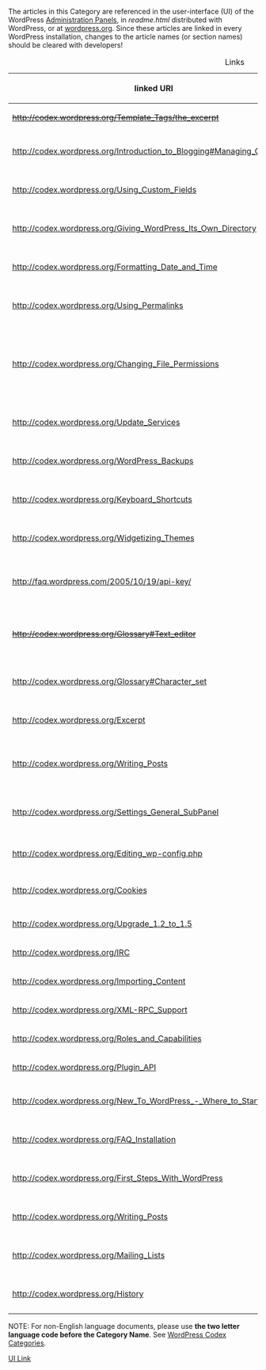 {{Languages|
{{en|:Category:UI Link}}
[[:Category:de:UI Link | Deutsch]] &bull;
{{ja|:Category:UI Link}}
{{zh-cn|后台UI}}
}}

The articles in this Category are referenced in the user-interface (UI) of the WordPress [[Administration Panels]], in ''readme.html'' distributed with WordPress, or at [http://wordpress.org wordpress.org].  Since these articles are linked in every WordPress installation, changes to the article names (or section names) should be cleared with developers!

{|
|+ Links
! linked URI !! from !! contact !! remarks
|-
| <del>http://codex.wordpress.org/Template_Tags/the_excerpt</del>
| (removed) ||  || 
|-
| http://codex.wordpress.org/Introduction_to_Blogging#Managing_Comments
| Posts > [[Posts Add New SubPanel|Add New]]/Edit || 
|-
| http://codex.wordpress.org/Using_Custom_Fields
| Posts > [[Posts Add New SubPanel|Add New]]/Edit || 
|-
| http://codex.wordpress.org/Giving_WordPress_Its_Own_Directory
| Settings > [[Settings General SubPanel|General]] || 
|-
| http://codex.wordpress.org/Formatting_Date_and_Time
| Settings > [[Settings General SubPanel|General]] || 
|-
| http://codex.wordpress.org/Using_Permalinks
| Settings > [[Settings Permalinks SubPanel|Permalinks]] || 
|-
| http://codex.wordpress.org/Changing_File_Permissions
| Settings > [[Settings Permalinks SubPanel|Permalinks]]<br />Appearance > Editor<br />Plugins > Editor || 
|-
| http://codex.wordpress.org/Update_Services
| Settings > [[Settings Writing SubPanel|Writing]]  || 
|-
| http://codex.wordpress.org/WordPress_Backups
| Tools > [[Tools Upgrade SubPanel|Upgrade]] || || since 2.7
|-
| http://codex.wordpress.org/Keyboard_Shortcuts
| Users > [[Users Your Profile SubPanel|Your Profile]] || || since 2.7
|-
| http://codex.wordpress.org/Widgetizing_Themes || || || since 2.7
|-
|  http://faq.wordpress.com/2005/10/19/api-key/
| Plugins > Akismet Configuration || || since 2.7
|-
| <del>http://codex.wordpress.org/Glossary#Text_editor</del>
| (removed from <code>wp-config-sample.php</code>) || || since 2.7.2 or 2.8
|-
| http://codex.wordpress.org/Glossary#Character_set
| Settings > [[Settings Reading SubPanel|Reading]] || ||
|-
| http://codex.wordpress.org/Excerpt
| Posts > [[Posts Add New SubPanel|Add New]]/Edit || 
|-
| http://codex.wordpress.org/Writing_Posts
| Posts > [[Posts Add New SubPanel|Add New]]/Edit (Help) || 
|-
| http://codex.wordpress.org/Settings_General_SubPanel
| Settings > [[Settings General SubPanel|General]] (Help) || ||
|-
| http://codex.wordpress.org/Editing_wp-config.php
| <code>wp-config-sample.php</code> || ||
|-
| http://codex.wordpress.org/Cookies
| <code>wp-login.php</code> || || since 3.9
|-
| http://codex.wordpress.org/Upgrade_1.2_to_1.5
| <code>readme.html</code> || ||
|-
| http://codex.wordpress.org/IRC
| <code>readme.html</code> || ||
|-
| http://codex.wordpress.org/Importing_Content
| <code>readme.html</code> || ||
|-
| http://codex.wordpress.org/XML-RPC_Support
| <code>readme.html</code> || ||
|-
| http://codex.wordpress.org/Roles_and_Capabilities
| <code>readme.html</code> || ||
|-
| http://codex.wordpress.org/Plugin_API
| <code>readme.html</code> || ||
|-
| http://codex.wordpress.org/New_To_WordPress_-_Where_to_Start
| [http://wordpress.org/support/ Support Forums] || WordPress.org ||
|-
| http://codex.wordpress.org/FAQ_Installation
| [http://wordpress.org/support/ Support Forums] || WordPress.org ||
|-
| http://codex.wordpress.org/First_Steps_With_WordPress
| [http://wordpress.org/support/ Support Forums] || WordPress.org ||
|-
| http://codex.wordpress.org/Writing_Posts
| [http://wordpress.org/support/ Support Forums] || WordPress.org ||
|-
| http://codex.wordpress.org/Mailing_Lists
| [http://wordpress.org/about/ WordPress › About] || WordPress.org ||
|-
| http://codex.wordpress.org/History
| [http://wordpress.org/about/ WordPress › About] || WordPress.org ||
|}



NOTE: For non-English language documents, please use '''the two letter language code before the Category Name'''. See [[Codex:Creating a New Page#WordPress Codex Categories|WordPress Codex Categories]].

[[Category:About Codex|UI Link]]